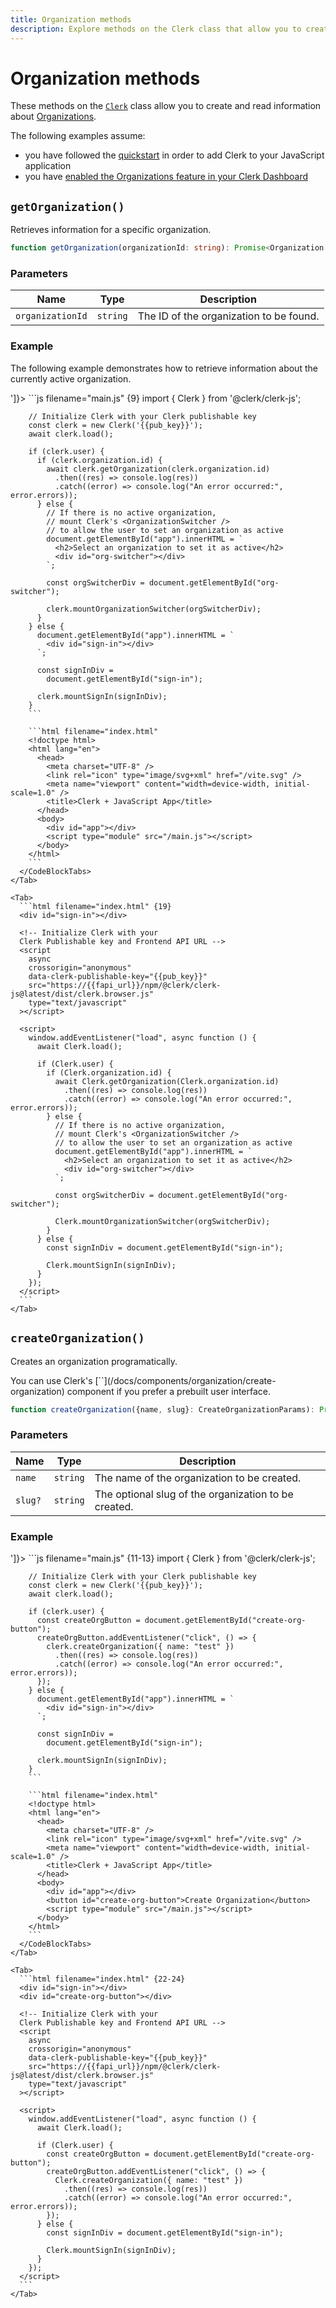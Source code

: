 ```yaml
---
title: Organization methods
description: Explore methods on the Clerk class that allow you to create and read information about Organizations.
---
```


# Organization methods

These methods on the [`Clerk`](/docs/references/javascript/clerk/clerk) class allow you to create and read information about [Organizations](/docs/references/javascript/organization/organization).

The following examples assume:

- you have followed the [quickstart](/docs/quickstarts/javascript) in order to add Clerk to your JavaScript application
- you have [enabled the Organizations feature in your Clerk Dashboard](/docs/organizations/overview#enable-organizations-in-your-application)

## `getOrganization()`

Retrieves information for a specific organization.

```typescript
function getOrganization(organizationId: string): Promise<Organization | undefined>;
```

### Parameters

| Name | Type | Description |
| - | - | - |
| `organizationId` | `string` | The ID of the organization to be found. |

### Example

The following example demonstrates how to retrieve information about the currently active organization.

<InjectKeys>
  <Tabs type="npm-script" items={['NPM module', '<script>']}>
    <Tab>
      <CodeBlockTabs options={["main.js", "index.html"]}>
        ```js filename="main.js" {9}
        import { Clerk } from '@clerk/clerk-js';

        // Initialize Clerk with your Clerk publishable key
        const clerk = new Clerk('{{pub_key}}');
        await clerk.load();

        if (clerk.user) {
          if (clerk.organization.id) {
            await clerk.getOrganization(clerk.organization.id)
              .then((res) => console.log(res))
              .catch((error) => console.log("An error occurred:", error.errors));
          } else {
            // If there is no active organization,
            // mount Clerk's <OrganizationSwitcher />
            // to allow the user to set an organization as active
            document.getElementById("app").innerHTML = `
              <h2>Select an organization to set it as active</h2>
              <div id="org-switcher"></div>
            `;

            const orgSwitcherDiv = document.getElementById("org-switcher");

            clerk.mountOrganizationSwitcher(orgSwitcherDiv);
          }
        } else {
          document.getElementById("app").innerHTML = `
            <div id="sign-in"></div>
          `;

          const signInDiv =
            document.getElementById("sign-in");

          clerk.mountSignIn(signInDiv);
        }
        ```

        ```html filename="index.html"
        <!doctype html>
        <html lang="en">
          <head>
            <meta charset="UTF-8" />
            <link rel="icon" type="image/svg+xml" href="/vite.svg" />
            <meta name="viewport" content="width=device-width, initial-scale=1.0" />
            <title>Clerk + JavaScript App</title>
          </head>
          <body>
            <div id="app"></div>
            <script type="module" src="/main.js"></script>
          </body>
        </html>
        ```
      </CodeBlockTabs>
    </Tab>

    <Tab>
      ```html filename="index.html" {19}
      <div id="sign-in"></div>

      <!-- Initialize Clerk with your
      Clerk Publishable key and Frontend API URL -->
      <script
        async
        crossorigin="anonymous"
        data-clerk-publishable-key="{{pub_key}}"
        src="https://{{fapi_url}}/npm/@clerk/clerk-js@latest/dist/clerk.browser.js"
        type="text/javascript"
      ></script>

      <script>
        window.addEventListener("load", async function () {
          await Clerk.load();

          if (Clerk.user) {
            if (Clerk.organization.id) {
              await Clerk.getOrganization(Clerk.organization.id)
                .then((res) => console.log(res))
                .catch((error) => console.log("An error occurred:", error.errors));
            } else {
              // If there is no active organization,
              // mount Clerk's <OrganizationSwitcher />
              // to allow the user to set an organization as active
              document.getElementById("app").innerHTML = `
                <h2>Select an organization to set it as active</h2>
                <div id="org-switcher"></div>
              `;

              const orgSwitcherDiv = document.getElementById("org-switcher");

              Clerk.mountOrganizationSwitcher(orgSwitcherDiv);
            }
          } else {
            const signInDiv = document.getElementById("sign-in");

            Clerk.mountSignIn(signInDiv);
          }
        });
      </script>
      ```
    </Tab>
  </Tabs>
</InjectKeys>

## `createOrganization()`

Creates an organization programatically.

<Callout type="info">
  You can use Clerk's [`<CreateOrganization />`](/docs/components/organization/create-organization) component if you prefer a prebuilt user interface.
</Callout>

```typescript
function createOrganization({name, slug}: CreateOrganizationParams): Promise<Organization>;
```

### Parameters

| Name | Type | Description |
| - | - | - |
| `name` | `string` | The name of the organization to be created. |
| `slug?` | `string` | The optional slug of the organization to be created. |

### Example

<InjectKeys>
  <Tabs type="npm-script" items={['NPM module', '<script>']}>
    <Tab>
      <CodeBlockTabs options={["main.js", "index.html"]}>
        ```js filename="main.js" {11-13}
        import { Clerk } from '@clerk/clerk-js';

        // Initialize Clerk with your Clerk publishable key
        const clerk = new Clerk('{{pub_key}}');
        await clerk.load();

        if (clerk.user) {
          const createOrgButton = document.getElementById("create-org-button");
          createOrgButton.addEventListener("click", () => {
            clerk.createOrganization({ name: "test" })
              .then((res) => console.log(res))
              .catch((error) => console.log("An error occurred:", error.errors));
          });
        } else {
          document.getElementById("app").innerHTML = `
            <div id="sign-in"></div>
          `;

          const signInDiv =
            document.getElementById("sign-in");

          clerk.mountSignIn(signInDiv);
        }
        ```

        ```html filename="index.html"
        <!doctype html>
        <html lang="en">
          <head>
            <meta charset="UTF-8" />
            <link rel="icon" type="image/svg+xml" href="/vite.svg" />
            <meta name="viewport" content="width=device-width, initial-scale=1.0" />
            <title>Clerk + JavaScript App</title>
          </head>
          <body>
            <div id="app"></div>
            <button id="create-org-button">Create Organization</button>
            <script type="module" src="/main.js"></script>
          </body>
        </html>
        ```
      </CodeBlockTabs>
    </Tab>

    <Tab>
      ```html filename="index.html" {22-24}
      <div id="sign-in"></div>
      <div id="create-org-button"></div>

      <!-- Initialize Clerk with your
      Clerk Publishable key and Frontend API URL -->
      <script
        async
        crossorigin="anonymous"
        data-clerk-publishable-key="{{pub_key}}"
        src="https://{{fapi_url}}/npm/@clerk/clerk-js@latest/dist/clerk.browser.js"
        type="text/javascript"
      ></script>

      <script>
        window.addEventListener("load", async function () {
          await Clerk.load();

          if (Clerk.user) {
            const createOrgButton = document.getElementById("create-org-button");
            createOrgButton.addEventListener("click", () => {
              Clerk.createOrganization({ name: "test" })
                .then((res) => console.log(res))
                .catch((error) => console.log("An error occurred:", error.errors));
            });
          } else {
            const signInDiv = document.getElementById("sign-in");

            Clerk.mountSignIn(signInDiv);
          }
        });
      </script>
      ```
    </Tab>
  </Tabs>
</InjectKeys>
